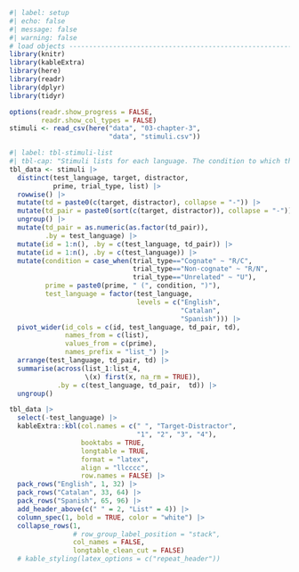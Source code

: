 ```r
#| label: setup
#| echo: false
#| message: false
#| warning: false
# load objects -----------------------------------------------------------------
library(knitr)
library(kableExtra)
library(here)
library(readr)
library(dplyr)
library(tidyr)

options(readr.show_progress = FALSE,
        readr.show_col_types = FALSE)
stimuli <- read_csv(here("data", "03-chapter-3",
                         "data", "stimuli.csv"))
```

\begingroup
\renewcommand{\arraystretch}{0.8pt}

```r
#| label: tbl-stimuli-list
#| tbl-cap: "Stimuli lists for each language. The condition to which the prime belonged is indicated between parentheses. *R/C*: Related/Cognate, *R/N*: Related/Non-cognate, *U*: Unrelated."
tbl_data <- stimuli |>
  distinct(test_language, target, distractor,
           prime, trial_type, list) |>
  rowwise() |>
  mutate(td = paste0(c(target, distractor), collapse = "-")) |> 
  mutate(td_pair = paste0(sort(c(target, distractor)), collapse = "-")) |> 
  ungroup() |> 
  mutate(td_pair = as.numeric(as.factor(td_pair)),
         .by = test_language) |> 
  mutate(id = 1:n(), .by = c(test_language, td_pair)) |>
  mutate(id = 1:n(), .by = c(test_language)) |>
  mutate(condition = case_when(trial_type=="Cognate" ~ "R/C",
                               trial_type=="Non-cognate" ~ "R/N",
                               trial_type=="Unrelated" ~ "U"),
         prime = paste0(prime, " (", condition, ")"),
         test_language = factor(test_language,
                                levels = c("English",
                                           "Catalan",
                                           "Spanish"))) |> 
  pivot_wider(id_cols = c(id, test_language, td_pair, td), 
              names_from = c(list),
              values_from = c(prime),
              names_prefix = "list_") |> 
  arrange(test_language, td_pair, td) |> 
  summarise(across(list_1:list_4,
                   \(x) first(x, na_rm = TRUE)),
            .by = c(test_language, td_pair,  td)) |> 
  ungroup() 

tbl_data |> 
  select(-test_language) |> 
  kableExtra::kbl(col.names = c(" ", "Target-Distractor",
                                "1", "2", "3", "4"), 
                  booktabs = TRUE,
                  longtable = TRUE,
                  format = "latex",
                  align = "llcccc",
                  row.names = FALSE) |> 
  pack_rows("English", 1, 32) |>
  pack_rows("Catalan", 33, 64) |>
  pack_rows("Spanish", 65, 96) |> 
  add_header_above(c(" " = 2, "List" = 4)) |> 
  column_spec(1, bold = TRUE, color = "white") |> 
  collapse_rows(1,
                # row_group_label_position = "stack",
                col_names = FALSE,
                longtable_clean_cut = FALSE)  
  # kable_styling(latex_options = c("repeat_header"))
```
\endgroup